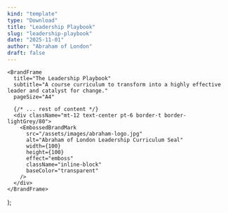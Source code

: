 ```yaml
---
kind: "template"
type: "Download"
title: "Leadership Playbook"
slug: "leadership-playbook"
date: "2025-11-01"
author: "Abraham of London"
draft: false
---
```



    <BrandFrame
      title="The Leadership Playbook"
      subtitle="A course curriculum to transform into a highly effective leader and catalyst for change."
      pageSize="A4"

> 
      {/* ... rest of content */}
      <div className="mt-12 text-center pt-6 border-t border-lightGrey/80">
        <EmbossedBrandMark
          src="/assets/images/abraham-logo.jpg"
          alt="Abraham of London Leadership Curriculum Seal"
          width={100}
          height={100}
          effect="emboss"
          className="inline-block"
          baseColor="transparent"
        />
      </div>
    </BrandFrame>
  );

